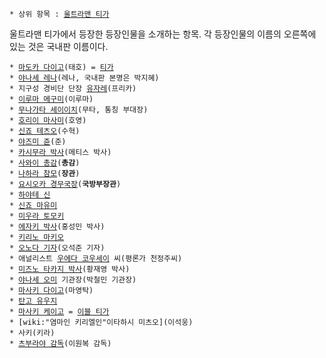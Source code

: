  * 상위 항목 : [[울트라맨 티가]]

울트라맨 티가에서 등장한 등장인물을 소개하는 항목. 각 등장인물의 이름의 오른쪽에 있는 것은 국내판 이름이다.

 * [[마도카 다이고]](태호) = [[티가]]
 * [[야나세 레나]](레나, 국내판 본명은 박지혜)
 * 지구성 경비단 단장 [[유자레]](프리카)
 * [[이루마 메구미]](이루마)
 * [[무나가타 세이이치]](무타, 통칭 부대장)
 * [[호리이 마사미]](호영)
 * [[신죠 테츠오]](수혁)
 * [[야즈미 쥰]](준) 
 * [[카시무라 박사]](메티스 박사)
 * [[사와이 총감]]('''총감''')
 * [[나하라 참모]]('''장관''')
 * [[요시오카 경무국장]]('''국방부장관''') 
 * [[하야테 신]]
 * [[신죠 마유미]]
 * [[미우라 토모키]]
 * [[에자키 박사]](홍성민 박사)
 * [[키리노 마키오]]
 * [[오노다 기자]](오석준 기자)
 * 애널리스트 [[우에다 코우세이]] 씨(평론가 천정주씨)
 * [[미즈노 타카지 박사]](황재영 박사)
 * [[야나세 오미]] 기관장(박철민 기관장)
 * [[마사키 다이고]](마영탁)
 * [[탄고 유우지]]
 * [[마사키 케이고]] = [[이블 티가]]
 * [wiki:"염마인 키리엘인"이타하시 미츠오](이석웅)
 * 사키(키라)
 * [[츠부라야 감독]](이원복 감독)
